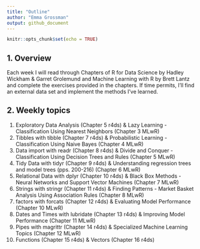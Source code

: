 ```yaml
---
title: "Outline"
author: "Emma Grossman"
output: github_document
---
```


```r
knitr::opts_chunk$set(echo = TRUE)
```

## 1. Overview
Each week I will read through Chapters of R for Data Science by Hadley Wickham & Garret Grolemund and Machine Learning with R by Brett Lantz and complete the exercises provided in the chapters. If time permits, I'll find an external data set and implement the methods I've learned.

## 2. Weekly topics

1. Exploratory Data Analysis (Chapter 5 r4ds) \& Lazy Learning - Classification Using Nearest Neighbors (Chapter 3 MLwR)
2. Tibbles with tibble (Chapter 7 r4ds) \& Probabilistic Learning - Classification Using Naive Bayes (Chapter 4 MLwR)
3. Data import with readr (Chapter 8 r4ds) \& Divide and Conquer - Classification Using Decision Trees and Rules (Chapter 5 MLwR)
4. Tidy Data with tidyr (Chapter 9 r4ds) \& Understanding regression trees and model trees (pps. 200-216) (Chapter 6 MLwR)
5. Relational Data with dplyr (Chapter 10 r4ds) \& Black Box Methods - Neural Networks and Support Vector Machines (Chapter 7 MLwR)
6. Strings with stringr (Chapter 11 r4ds) \& Finding Patterns - Market Basket Analysis Using Association Rules (Chapter 8 MLwR)
7. factors with forcats (Chapter 12 r4ds) \& Evaluating Model Performance (Chapter 10 MLwR)
8. Dates and Times with lubridate (Chapter 13 r4ds) \& Improving Model Performance (Chapter 11 MLwR)
9. Pipes with magrittr (Chapter 14 r4ds) \& Specialized Machine Learning Topics (Chapter 12 MLwR)
10. Functions (Chapter 15 r4ds) & Vectors (Chapter 16 r4ds)


